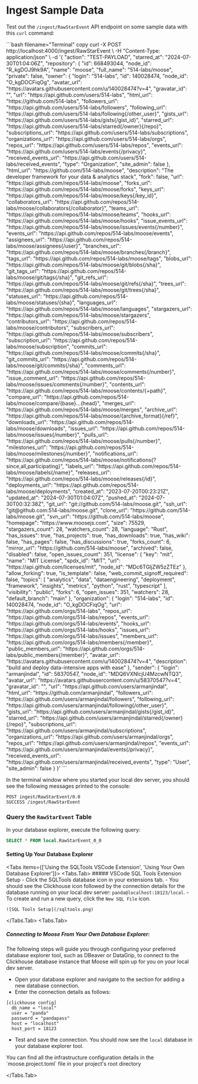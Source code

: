 
# Ingest Sample Data

Test out the `/ingest/RawStarEvent` API endpoint on some sample data with this `curl` command:

<ToggleBlock openText="Expand to view full command" closeText="Hide command" open>    
```bash filename="Terminal" copy
curl -X POST http://localhost:4000/ingest/RawStarEvent \
     -H "Content-Type: application/json" \
     -d '{
  "action": "TEST-PAYLOAD",
  "starred_at": "2024-07-30T01:04:06Z",
  "repository": {
    "id": 668493044,
    "node_id": "R_kgDOJ9hk9A",
    "name": "moose",
    "full_name": "514-labs/moose",
    "private": false,
    "owner": {
      "login": "514-labs",
      "id": 140028474,
      "node_id": "O_kgDOCFiqOg",
      "avatar_url": "https://avatars.githubusercontent.com/u/140028474?v=4",
      "gravatar_id": "",
      "url": "https://api.github.com/users/514-labs",
      "html_url": "https://github.com/514-labs",
      "followers_url": "https://api.github.com/users/514-labs/followers",
      "following_url": "https://api.github.com/users/514-labs/following{/other_user}",
      "gists_url": "https://api.github.com/users/514-labs/gists{/gist_id}",
      "starred_url": "https://api.github.com/users/514-labs/starred{/owner}{/repo}",
      "subscriptions_url": "https://api.github.com/users/514-labs/subscriptions",
      "organizations_url": "https://api.github.com/users/514-labs/orgs",
      "repos_url": "https://api.github.com/users/514-labs/repos",
      "events_url": "https://api.github.com/users/514-labs/events{/privacy}",
      "received_events_url": "https://api.github.com/users/514-labs/received_events",
      "type": "Organization",
      "site_admin": false
    },
    "html_url": "https://github.com/514-labs/moose",
    "description": "The developer framework for your data & analytics stack",
    "fork": false,
    "url": "https://api.github.com/repos/514-labs/moose",
    "forks_url": "https://api.github.com/repos/514-labs/moose/forks",
    "keys_url": "https://api.github.com/repos/514-labs/moose/keys{/key_id}",
    "collaborators_url": "https://api.github.com/repos/514-labs/moose/collaborators{/collaborator}",
    "teams_url": "https://api.github.com/repos/514-labs/moose/teams",
    "hooks_url": "https://api.github.com/repos/514-labs/moose/hooks",
    "issue_events_url": "https://api.github.com/repos/514-labs/moose/issues/events{/number}",
    "events_url": "https://api.github.com/repos/514-labs/moose/events",
    "assignees_url": "https://api.github.com/repos/514-labs/moose/assignees{/user}",
    "branches_url": "https://api.github.com/repos/514-labs/moose/branches{/branch}",
    "tags_url": "https://api.github.com/repos/514-labs/moose/tags",
    "blobs_url": "https://api.github.com/repos/514-labs/moose/git/blobs{/sha}",
    "git_tags_url": "https://api.github.com/repos/514-labs/moose/git/tags{/sha}",
    "git_refs_url": "https://api.github.com/repos/514-labs/moose/git/refs{/sha}",
    "trees_url": "https://api.github.com/repos/514-labs/moose/git/trees{/sha}",
    "statuses_url": "https://api.github.com/repos/514-labs/moose/statuses/{sha}",
    "languages_url": "https://api.github.com/repos/514-labs/moose/languages",
    "stargazers_url": "https://api.github.com/repos/514-labs/moose/stargazers",
    "contributors_url": "https://api.github.com/repos/514-labs/moose/contributors",
    "subscribers_url": "https://api.github.com/repos/514-labs/moose/subscribers",
    "subscription_url": "https://api.github.com/repos/514-labs/moose/subscription",
    "commits_url": "https://api.github.com/repos/514-labs/moose/commits{/sha}",
    "git_commits_url": "https://api.github.com/repos/514-labs/moose/git/commits{/sha}",
    "comments_url": "https://api.github.com/repos/514-labs/moose/comments{/number}",
    "issue_comment_url": "https://api.github.com/repos/514-labs/moose/issues/comments{/number}",
    "contents_url": "https://api.github.com/repos/514-labs/moose/contents/{+path}",
    "compare_url": "https://api.github.com/repos/514-labs/moose/compare/{base}...{head}",
    "merges_url": "https://api.github.com/repos/514-labs/moose/merges",
    "archive_url": "https://api.github.com/repos/514-labs/moose/{archive_format}{/ref}",
    "downloads_url": "https://api.github.com/repos/514-labs/moose/downloads",
    "issues_url": "https://api.github.com/repos/514-labs/moose/issues{/number}",
    "pulls_url": "https://api.github.com/repos/514-labs/moose/pulls{/number}",
    "milestones_url": "https://api.github.com/repos/514-labs/moose/milestones{/number}",
    "notifications_url": "https://api.github.com/repos/514-labs/moose/notifications{?since,all,participating}",
    "labels_url": "https://api.github.com/repos/514-labs/moose/labels{/name}",
    "releases_url": "https://api.github.com/repos/514-labs/moose/releases{/id}",
    "deployments_url": "https://api.github.com/repos/514-labs/moose/deployments",
    "created_at": "2023-07-20T00:23:21Z",
    "updated_at": "2024-07-30T01:04:07Z",
    "pushed_at": "2024-07-30T00:32:38Z",
    "git_url": "git://github.com/514-labs/moose.git",
    "ssh_url": "git@github.com:514-labs/moose.git",
    "clone_url": "https://github.com/514-labs/moose.git",
    "svn_url": "https://github.com/514-labs/moose",
    "homepage": "https://www.moosejs.com",
    "size": 75529,
    "stargazers_count": 28,
    "watchers_count": 28,
    "language": "Rust",
    "has_issues": true,
    "has_projects": true,
    "has_downloads": true,
    "has_wiki": false,
    "has_pages": false,
    "has_discussions": true,
    "forks_count": 6,
    "mirror_url": "https://github.com/514-labs/moose",
    "archived": false,
    "disabled": false,
    "open_issues_count": 351,
    "license": {
      "key": "mit",
      "name": "MIT License",
      "spdx_id": "MIT",
      "url": "https://api.github.com/licenses/mit",
      "node_id": "MDc6TGljZW5zZTEz"
    },
    "allow_forking": true,
    "is_template": false,
    "web_commit_signoff_required": false,
    "topics": [
      "analytics",
      "data",
      "dataengineering",
      "deployment",
      "framework",
      "insights",
      "metrics",
      "python",
      "rust",
      "typescript"
    ],
    "visibility": "public",
    "forks": 6,
    "open_issues": 351,
    "watchers": 28,
    "default_branch": "main"
  },
  "organization": {
    "login": "514-labs",
    "id": 140028474,
    "node_id": "O_kgDOCFiqOg",
    "url": "https://api.github.com/orgs/514-labs",
    "repos_url": "https://api.github.com/orgs/514-labs/repos",
    "events_url": "https://api.github.com/orgs/514-labs/events",
    "hooks_url": "https://api.github.com/orgs/514-labs/hooks",
    "issues_url": "https://api.github.com/orgs/514-labs/issues",
    "members_url": "https://api.github.com/orgs/514-labs/members{/member}",
    "public_members_url": "https://api.github.com/orgs/514-labs/public_members{/member}",
    "avatar_url": "https://avatars.githubusercontent.com/u/140028474?v=4",
    "description": "build and deploy data-intensive apps with ease"
  },
  "sender": {
    "login": "armanjindal",
    "id": 58370547,
    "node_id": "MDQ6VXNlcjU4MzcwNTQ3",
    "avatar_url": "https://avatars.githubusercontent.com/u/58370547?v=4",
    "gravatar_id": "",
    "url": "https://api.github.com/users/armanjindal",
    "html_url": "https://github.com/armanjindal",
    "followers_url": "https://api.github.com/users/armanjindal/followers",
    "following_url": "https://api.github.com/users/armanjindal/following{/other_user}",
    "gists_url": "https://api.github.com/users/armanjindal/gists{/gist_id}",
    "starred_url": "https://api.github.com/users/armanjindal/starred{/owner}{/repo}",
    "subscriptions_url": "https://api.github.com/users/armanjindal/subscriptions",
    "organizations_url": "https://api.github.com/users/armanjindal/orgs",
    "repos_url": "https://api.github.com/users/armanjindal/repos",
    "events_url": "https://api.github.com/users/armanjindal/events{/privacy}",
    "received_events_url": "https://api.github.com/users/armanjindal/received_events",
    "type": "User",
    "site_admin": false
  }
}'
```
</ToggleBlock>

In the terminal window where you started your local dev server, you should see the following messages printed to the console:

```
POST ingest/RawStarEvent/0.0
SUCCESS /ingest/RawStarEvent
```

### Query the `RawStarEvent` Table

In your database explorer, execute the following query:

```sql
SELECT * FROM local.RawStarEvent_0_0
```

#### Setting Up Your Database Explorer

<Tabs items={['Using the SQLTools VSCode Extension', 'Using Your Own Database Explorer']}>
  <Tabs.Tab>
    ##### VSCode SQL Tools Extension Setup
    - Click the SQLTools database icon in your extensions tab. 
    - You should see the Clickhouse icon followed by the connection details for the database running on your local dev server: `panda@localhost:18123/local`. 
    - To create and run a new query, click the `New SQL File` icon.
    
    ![SQL Tools Setup](/sqltools.png)

  </Tabs.Tab>
<Tabs.Tab>
  ##### Connecting to Moose From Your Own Database Explorer:
  The following steps will guide you through configuring your preferred database explorer tool, such as DBeaver or DataGrip, to connect to the Clickhouse database instance that Moose will spin up for you on your local dev server.

- Open your database explorer and navigate to the section for adding a new database connection.
- Enter the connection details as follows:

```text filename="moose.project.toml" copy
[clickhouse config]
  db_name = "local"
  user = "panda"
  password = "pandapass"
  host = "localhost"
  host_port = 18123
```

- Test and save the connection. You should now see the `local` database in your database explorer tool.

<Callout type="info">
  You can find all the infrastructure configuration details in the
  `moose.project.toml` file in your project's root directory
</Callout>

</Tabs.Tab>
</Tabs>
